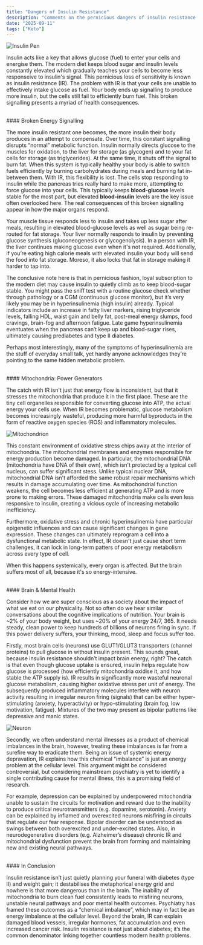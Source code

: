 ```yaml
---
title: "Dangers of Insulin Resistance"
description: "Comments on the pernicious dangers of insulin resistance and its ripple effect over your physical and mental health."
date: "2025-09-11"
tags: ["Keto"]
---
```


![Insulin Pen](/images/insulin-resistance/insulin-pen.png)

Insulin acts like a key that allows glucose (fuel) to enter your cells and energise them. The modern diet keeps blood sugar and insulin levels constantly elevated which gradually teaches your cells to become less responseive to insulin's signal. This pernicious loss of sensitivity is known as insulin resistance (IR). The problem with IR is that your cells are unable to effectively intake glucose as fuel. Your body ends up signalling to produce more insulin, but the cells still fail to efficiently burn fuel. This broken signalling presents a myriad of health consequences.

<br/>
#### Broken Energy Signalling

The more insulin resistant one becomes, the more insulin their body produces in an attempt to compensate. Over time, this constant signalling disrupts “normal” metabolic function. Insulin normally directs glucose to the muscles for oxidation, to the liver for storage (as glycogen) and to your fat cells for storage (as triglycerides). At the same time, it shuts off the signal to burn fat. When this system is typically healthy your body is able to switch fuels efficiently by burning carbohydrates during meals and burning fat in-between them. With IR, this flexibility is lost. The cells stop responding to insulin while the pancreas tries really hard to make more, attempting to force glucose into your cells. This typically keeps **blood-glucose** levels stable for the most part, but elevated **blood-insulin** levels are the key issue often overlooked here. The real consequences of this broken signalling appear in how the major organs respond.

Your muscle tissue responds less to insulin and takes up less sugar after meals, resulting in elevated blood-glucose levels as well as sugar being re-routed for fat storage. Your liver normally responds to insulin by preventing glucose synthesis (gluconeogenesis or glycogenolysis). In a person with IR, the liver continues making glucose even when it's not required. Additionally, if you’re eating high calorie meals with elevated insulin your body will send the food into fat storage. Moreso, it also locks that fat in storage making it harder to tap into.

The conclusive note here is that in pernicious fashion, loyal subscription to the modern diet may cause insulin to quietly climb as to keep blood-sugar stable. You might pass the sniff test with a routine glucose check whether through pathology or a CGM (continuous glucose monitor), but it’s very likely you may be in hyperinsulinemia (high insulin) already. Typical indicators include an increase in fatty liver markers, rising triglyceride levels, falling HDL, waist gain and belly fat, post-meal energy slumps, food cravings, brain-fog and afternoon fatigue. Late game hyperinsulinemia eventuates when the pancreas can’t keep up and blood-sugar rises, ultimately causing prediabetes and type II diabetes.

Perhaps most interestingly, many of the symptoms of hyperinsulinemia are the stuff of everyday small talk, yet hardly anyone acknowledges they’re pointing to the same hidden metabolic problem.

<br/>
#### Mitochondria: Power Generators

The catch with IR isn't just that energy flow is inconsistent, but that it stresses the mitochondria that produce it in the first place. These are the tiny cell organelles responsible for converting glucose into ATP, the actual energy your cells use. When IR becomes problematic, glucose metabolism becomes increasingly wasteful, producing more harmful byproducts in the form of reactive oxygen species (ROS) and inflammatory molecules.

![Mitochondrion](/images/insulin-resistance/mitochondrion.jpg)

This constant environment of oxidative stress chips away at the interior of mitochondria. The mitochondrial membranes and enzymes responsible for energy production become damaged. In particular, the mitochondrial DNA (mitochondria have DNA of their own), which isn't protected by a typical cell nucleus, can suffer significant stess. Unlike typical nuclear DNA, mitochondrial DNA isn't afforded the same robust repair mechanisms which results in damage accumulating over time. As mitochondrial function weakens, the cell becomes less efficient at generating ATP and is more prone to making errors. These damaged mitochondria make cells even less responsive to insulin, creating a vicious cycle of increasing metabolic inefficiency.

Furthermore, oxidative stress and chronic hyperinsulinemia have particular epigenetic influences and can cause significant changes in gene expression. These changes can ultimately reprogram a cell into a dysfunctional metabolic state. In effect, IR doesn't just cause short term challenges, it can lock in long-term patters of poor energy metabolism across every type of cell.

When this happens systemically, every organ is affected. But the brain suffers most of all, because it's so energy-intensive.

<br/>
#### Brain & Mental Health

Consider how we are super conscious as a society about the impact of what we eat on our physicality. Not so often do we hear similar conversations about the cognitive implications of nutrition. Your brain is ~2% of your body weight, but uses ~20% of your energy 24/7, 365. It needs steady, clean power to keep hundreds of billions of neurons firing in sync. If this power delivery suffers, your thinking, mood, sleep and focus suffer too.

Firstly, most brain cells (neurons) use GLUT1/GLUT3 transporters (channel proteins) to pull glucose in without insulin present. This sounds great, because insulin resistance shouldn’t impact brain energy, right? The catch is that even though glucose uptake is ensured, insulin helps regulate how glucose is processed (how efficiently mitochondria oxidise it, and how stable the ATP supply is). IR results in significantly more wasteful neuronal glucose metabolism, causing higher oxidative stress per unit of energy. The subsequently produced inflammatory molecules interfere with neuron activity resulting in irregular neuron firing (signals) that can be either hyper-stimulating (anxiety, hyperactivity) or hypo-stimulating (brain fog, low motivation, fatigue). Mixtures of the two may present as bipolar patterns like depressive and manic states.

![Neuron](/images/insulin-resistance/neuron.png)

Secondly, we often understand mental illnesses as a product of chemical imbalances in the brain, however, treating these imbalances is far from a surefire way to eradicate them. Being an issue of systemic energy depravation, IR explains how this chemical “imbalance” is just an energy problem at the cellular level. This argument might be considered controversial, but considering mainstream psychiatry is yet to identify a single contributing cause for mental illness, this is a promising field of research.

For example, depression can be explained by underpowered mitochondria unable to sustain the circuits for motivation and reward due to the inability to produce critical neurotransmitters (e.g. dopamine, serotonin). Anxiety can be explained by inflamed and overexcited neurons misfiring in circuits that regulate our fear response. Bipolar disorder can be understood as swings between both overexcited and under-excited states. Also, in neurodegenerative disorders (e.g. Alzheimer’s disease) chronic IR and mitochondrial dysfunction prevent the brain from forming and maintaining new and existing neural pathways.

<br/>
#### In Conclusion

Insulin resistance isn’t just quietly planning your funeral with diabetes (type II) and weight gain; it destabilises the metaphorical energy grid and nowhere is that more dangerous than in the brain. The inability of mitochondria to burn clean fuel consistently leads to misfiring neurons, unstable neural pathways and poor mental health outcomes. Psychiatry has framed these outcomes as a “chemical imbalance”, which may in fact be an energy imbalance at the cellular level. Beyond the brain, IR can explain damaged blood vessels, irregular hormones, fat accumulation and even increased cancer risk. Insulin resistance is not just about diabetes; it’s the common denominator linking together countless modern health problems.
